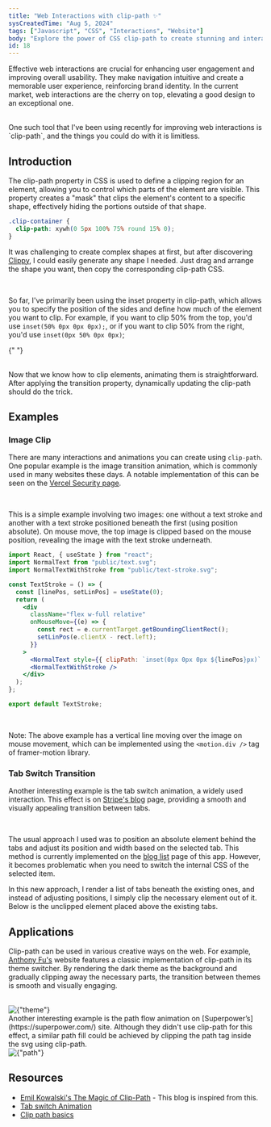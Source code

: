 ```yaml
---
title: "Web Interactions with clip-path ✨"
sysCreatedTime: "Aug 5, 2024"
tags: ["Javascript", "CSS", "Interactions", "Website"]
body: "Explore the power of CSS clip-path to create stunning and interactive web designs with dynamic shapes and animations."
id: 18
---
```


Effective web interactions are crucial for enhancing user engagement and improving overall usability. They make navigation intuitive and create a memorable user experience,
reinforcing brand identity. In the current market, web interactions are the cherry on top, elevating a good design to an exceptional one.

<br />
One such tool that I've been using recently for improving web interactions is `clip-path`,
and the things you could do with it is limitless.

## Introduction

The clip-path property in CSS is used to define a clipping region for an element, allowing you to control which parts of the element are visible.
This property creates a "mask" that clips the element's content to a specific shape, effectively hiding the portions outside of that shape.

<ClipPath comp="intro" />

```css
.clip-container {
  clip-path: xywh(0 5px 100% 75% round 15% 0);
}
```

It was challenging to create complex shapes at first, but after discovering [Clippy](https://bennettfeely.com/clippy/), I could easily generate any shape I needed.
Just drag and arrange the shape you want, then copy the corresponding clip-path CSS.

<br />

So far, I've primarily been using the inset property in clip-path, which allows you to specify the position of the
sides and define how much of the element you want to clip. For example, if you want to clip 50% from the top, you'd
use `inset(50% 0px 0px 0px);`, or if you want to clip 50% from the right, you'd use `inset(0px 50% 0px 0px)`;

{" "}

<br />
Now that we know how to clip elements, animating them is straightforward. After applying
the transition property, dynamically updating the clip-path should do the trick.

<ClipPath comp="animating" />

## Examples

### Image Clip

There are many interactions and animations you can create using `clip-path`. One popular example is the image transition animation, which is commonly used in many websites
these days. A notable implementation of this can be seen on the [Vercel Security page](https://vercel.com/security).

<ClipPath comp="imageSwitch" />
<br />

This is a simple example involving two images: one without a text stroke and another with a text stroke positioned beneath the first (using position absolute). On mouse
move, the top image is clipped based on the mouse position, revealing the image with the text stroke underneath.

```jsx
import React, { useState } from "react";
import NormalText from "public/text.svg";
import NormalTextWithStroke from "public/text-stroke.svg";

const TextStroke = () => {
  const [linePos, setLinPos] = useState(0);
  return (
    <div
      className="flex w-full relative"
      onMouseMove={(e) => {
        const rect = e.currentTarget.getBoundingClientRect();
        setLinPos(e.clientX - rect.left);
      }}
    >
      <NormalText style={{ clipPath: `inset(0px 0px 0px ${linePos}px)` }} />
      <NormalTextWithStroke />
    </div>
  );
};

export default TextStroke;
```

<br />

Note: The above example has a vertical line moving over the image on mouse movement, which can be implemented using
the `<motion.div />` tag of framer-motion library.

### Tab Switch Transition

Another interesting example is the tab switch animation, a widely used interaction. This effect is on [Stripe's blog](https://stripe.com/blog) page, providing a smooth and visually
appealing transition between tabs.

<br />

The usual approach I used was to position an absolute element behind the tabs and adjust its position and width based on the selected tab. This method is currently implemented on the
[blog list](https://akshaykannan.tech/blog) page of this app. However, it becomes problematic when you need to switch the internal CSS of the selected item.

<ClipPath comp="tabSwitch" />

In this new approach, I render a list of tabs beneath the existing ones, and instead of adjusting positions, I simply clip the necessary element out of it. Below is the unclipped
element placed above the existing tabs.

<ClipPath comp="tabSwitchDefault" />

## Applications

Clip-path can be used in various creative ways on the web. For example, [Anthony Fu's](https://antfu.me/) website features a classic
implementation of clip-path in its theme switcher. By rendering the dark theme as the background and gradually
clipping away the necessary parts, the transition between themes is smooth and visually engaging.

<br />
<Image
  alt={"theme"}
  src="/gif/theme-switch.gif"
  width={2200}
  height={1350}
  priority={true}
  unoptimized={true}
/>
<br />
Another interesting example is the path flow animation on [Superpower’s](https://superpower.com/)
site. Although they didn't use clip-path for this effect, a similar path fill could
be achieved by clipping the path tag inside the svg using clip-path.

<br />
<Image
  alt={"path"}
  src="/gif/path-flow.gif"
  width={2200}
  height={1350}
  priority={true}
  unoptimized={true}
/>
<br />

## Resources

- [Emil Kowalski's The Magic of Clip-Path](https://emilkowal.ski/ui/the-magic-of-clip-path) - This blog is inspired from this.
- [Tab switch Animation](https://x.com/pacocoursey/status/1522639642155266048)
- [Clip path basics](https://blog.logrocket.com/guide-to-css-animations-using-clip-path/)
